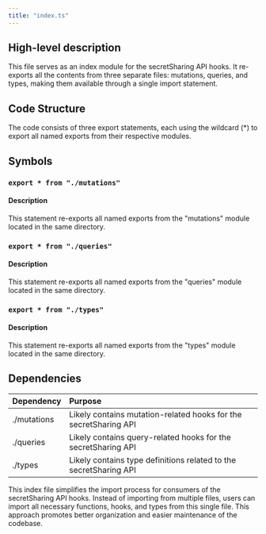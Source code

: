 ```yaml
---
title: "index.ts"
---
```


## High-level description
This file serves as an index module for the secretSharing API hooks. It re-exports all the contents from three separate files: mutations, queries, and types, making them available through a single import statement.

## Code Structure
The code consists of three export statements, each using the wildcard (*) to export all named exports from their respective modules.

## Symbols

### `export * from "./mutations"`
#### Description
This statement re-exports all named exports from the "mutations" module located in the same directory.

### `export * from "./queries"`
#### Description
This statement re-exports all named exports from the "queries" module located in the same directory.

### `export * from "./types"`
#### Description
This statement re-exports all named exports from the "types" module located in the same directory.

## Dependencies
| Dependency | Purpose |
|:-----------|:--------|
| ./mutations | Likely contains mutation-related hooks for the secretSharing API |
| ./queries | Likely contains query-related hooks for the secretSharing API |
| ./types | Likely contains type definitions related to the secretSharing API |

This index file simplifies the import process for consumers of the secretSharing API hooks. Instead of importing from multiple files, users can import all necessary functions, hooks, and types from this single file. This approach promotes better organization and easier maintenance of the codebase.